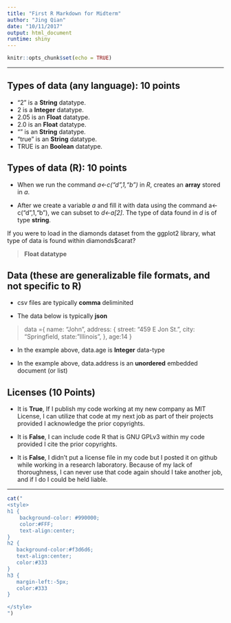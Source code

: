 ```yaml
---
title: "First R Markdown for Midterm"
author: "Jing Qian"
date: "10/11/2017"
output: html_document
runtime: shiny
---
```


```r
knitr::opts_chunk$set(echo = TRUE)
```


***

## Types of data (any language): 10 points

* "2" is a __String__ datatype.
* 2 is a  __Integer__ datatype.
* 2.05 is an __Float__ datatype.
* 2.0 is an __Float__ datatype.
* "" is an __String__ datatype.
* "true" is an  __String__ datatype.
* TRUE is an __Boolean__ datatype.

## Types of data (R): 10 points

* When we run the command *a<-c("d",1,"b")* in *R*, creates an __array__ stored in *a*.

* After we create a variable *a* and fill it with data using the command a<-c("d",1,"b"), we can subset to *d<-a[2]*.  The type of data found in *d* is of type __string__.

If you were to load in the diamonds dataset from the ggplot2 library, what type of data is found within diamonds$carat?

>  __Float datatype__

## Data (these are generalizable file formats, and not specific to R)

* csv files are typically __comma__ deliminited

* The data below is typically __json__ 

> data ={
        name: "John",
        address: {
            street: "459 E Jon St.",
            city: "Springfield,
            state: "Illinois",
        },
        age:14
    }

* In the example above, data.age is  __Integer__ data-type

* In the example above, data.address is an __unordered__ embedded document (or list)

## Licenses (10 Points)

* It is __True__, If I publish my code working at my new company as MIT License, I can utilize that code
at my next job as part of their projects provided I acknowledge the prior copyrights.

* It is __False__, I can include code R that is GNU GPLv3 within my code  provided I cite the prior copyrights.

* It is __False__, I didn't put a license file in my code but I posted it on github while working in a research laboratory. Because of my lack of thoroughness, I can never use that code again should I take another job, and if I do I could be held liable.  

***


<!-- The text below is just to reformat the page, using css styling -->
```r
cat("
<style>
h1 {
    background-color: #990000;
    color:#FFF;
    text-align:center;
}
h2 {
   background-color:#f3d6d6;
   text-align:center;
   color:#333
}
h3 {
   margin-left:-5px;
   color:#333
}

</style>
")
```
